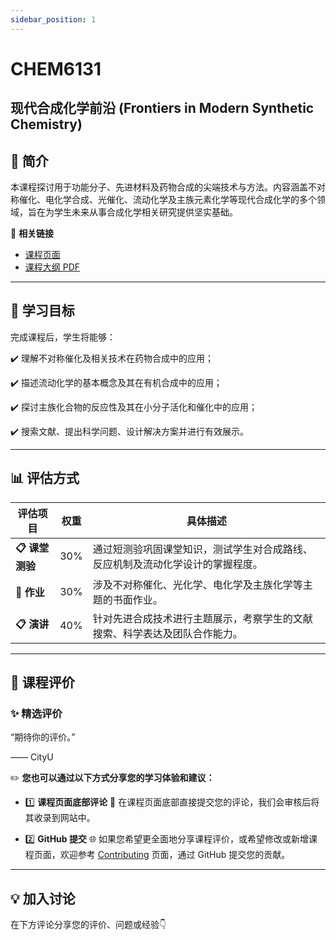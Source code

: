 ```yaml
---
sidebar_position: 1
---
```


# CHEM6131
## 现代合成化学前沿 (Frontiers in Modern Synthetic Chemistry)

## **📘 简介**
本课程探讨用于功能分子、先进材料及药物合成的尖端技术与方法。内容涵盖不对称催化、电化学合成、光催化、流动化学及主族元素化学等现代合成化学的多个领域，旨在为学生未来从事合成化学相关研究提供坚实基础。

🔗 **相关链接**
- [课程页面](https://www.cityu.edu.hk/catalogue/pg/202425/course/CHEM6131.htm)
- [课程大纲 PDF](https://www.cityu.edu.hk/catalogue/pg/202425/course/CHEM6131.pdf)

---

## **🎯 学习目标**

完成课程后，学生将能够：

✔️ 理解不对称催化及相关技术在药物合成中的应用；

✔️ 描述流动化学的基本概念及其在有机合成中的应用；

✔️ 探讨主族化合物的反应性及其在小分子活化和催化中的应用；

✔️ 搜索文献、提出科学问题、设计解决方案并进行有效展示。

---

## **📊 评估方式**

| **评估项目**             | **权重** | **具体描述**                                                                                       |
|-------------------------|---------|---------------------------------------------------------------------------------------------------|
| **📋 课堂测验**           | 30%      | 通过短测验巩固课堂知识，测试学生对合成路线、反应机制及流动化学设计的掌握程度。                                |
| **📂 作业**             | 30%      | 涉及不对称催化、光化学、电化学及主族化学等主题的书面作业。                                                |
| **📋 演讲**             | 40%      | 针对先进合成技术进行主题展示，考察学生的文献搜索、科学表达及团队合作能力。                                         |

---

## **💬 课程评价**

### ✨ **精选评价**
<div className={commentStyles.commentBox}>
    <p className={commentStyles.commentText}>
        “期待你的评价。”
    </p>
    <p className={commentStyles.commentAuthor}>—— CityU</p>
</div>

✏️ **您也可以通过以下方式分享您的学习体验和建议：**

- 1️⃣ **课程页面底部评论**
💬 在课程页面底部直接提交您的评论，我们会审核后将其收录到网站中。

- 2️⃣ **GitHub 提交**
🌐 如果您希望更全面地分享课程评价，或希望修改或新增课程页面，欢迎参考 [Contributing](/contributing) 页面，通过 GitHub 提交您的贡献。

---

## **💡 加入讨论**

在下方评论分享您的评价、问题或经验👇
<Utterances />
